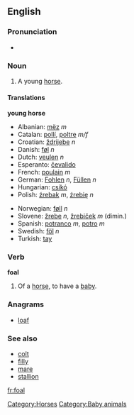 ==English==

===Pronunciation===
*{{audio|en-us-foal.ogg|Audio (US)}}

===Noun===
{{en-noun-reg}}
#A young [[horse]].

====Translations====
'''young horse'''
{{top}}
*Albanian: [[mëz]] ''m''
*Catalan: [[pollí]], [[poltre]] ''m/f''
*Croatian: [[ždrijebe]] ''n''
*Danish: [[føl]] ''n''
*Dutch: [[veulen]] ''n''
*Esperanto: [[ĉevalido]]
*French: [[poulain]] ''m''
*German: [[Fohlen]] ''n'', [[Füllen]] ''n''
*Hungarian: [[csikó]]
*Polish: [[źrebak]] ''m'', [[źrebię]] ''n''
{{mid}}
*Norwegian: [[føll]] ''n''
*Slovene: [[žrebe]] ''n'', [[žrebiček]] ''m'' (dimin.)
*Spanish: [[potranco]] ''m'', [[potro]] ''m''
*Swedish: [[föl]] ''n''
*Turkish: [[tay]]
{{bottom}}

===Verb===
'''foal'''
#Of a [[horse]], to have a [[baby]].

===Anagrams===
*[[loaf]]

===See also===
*[[colt]]
*[[filly]]
*[[mare]]
*[[stallion]]

[[Category:Horses]]
[[Category:Baby animals]]

[[fr:foal]]
